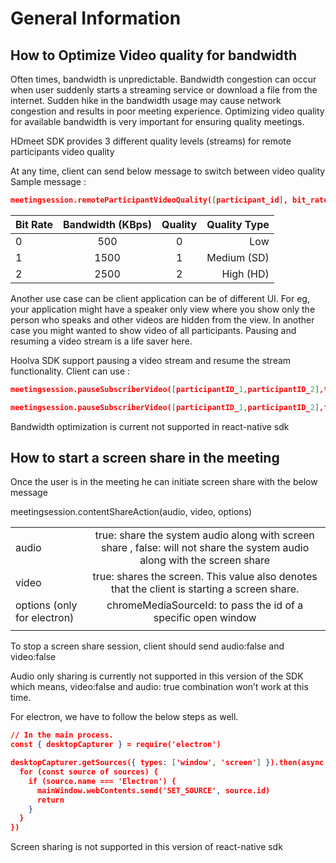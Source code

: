 # General Information

## How to Optimize Video quality for bandwidth

Often times, bandwidth is unpredictable. Bandwidth congestion can occur when user suddenly starts a streaming service or download a file from the internet. Sudden hike in the bandwidth usage may cause network congestion and results in poor meeting experience. Optimizing video quality for available bandwidth is very important for ensuring quality meetings.

HDmeet SDK provides 3 different quality levels (streams) for remote participants video quality

At any time, client can send below message to switch between video quality
Sample message :
```json
meetingsession.remoteParticipantVideoQuality([participant_id], bit_rate, quality)
```


| Bit Rate      | Bandwidth (KBps)| Quality | Quality Type    |
| :---          |    :----:       | :----:  |          ---:   |
| 0             | 500             | 0       | Low             |
| 1             | 1500            | 1       | Medium (SD)     |
| 2             | 2500            | 2       | High (HD)       |


Another use case can be client application can be of different UI. For eg, your application might have a speaker only view where you show only the person who speaks and other videos are hidden from the view. In another case you might wanted to show video of all participants. Pausing and resuming a video stream is a life saver here. 

Hoolva SDK support pausing a video stream and resume the stream functionality. Client can use :
```json
meetingsession.pauseSubscriberVideo([participantID_1,participantID_2],true) //for pause
```
```json
meetingsession.pauseSubscriberVideo([participantID_1,participantID_2],false) //for unpause
```

Bandwidth optimization is current not supported in react-native sdk


## How to start a screen share in the meeting

Once the user is in the meeting he can initiate screen share with the below message

meetingsession.contentShareAction(audio, video, options)


|                                         |                 | 
| :---                                    |    :----:       | 
| audio                                   | true: share the system audio along with screen share , false: will not share the system audio along with the screen share  |                              
| video                                   | true: shares the screen. This value also denotes that the client is starting a screen share.                                | 
| options (only for electron)             | chromeMediaSourceId: to pass the id of a specific open window
                                                                                                                                             | 
 
To stop a screen share session, client should send audio:false and video:false

Audio only sharing is currently not supported in this version of the SDK which means, video:false and audio: true combination won’t work at this time.

For electron, we have to follow the below steps as well.
```json
// In the main process.
const { desktopCapturer } = require('electron')

desktopCapturer.getSources({ types: ['window', 'screen'] }).then(async sources => {
  for (const source of sources) {
    if (source.name === 'Electron') {
      mainWindow.webContents.send('SET_SOURCE', source.id)
      return
    }
  }
})
```
Screen sharing is not supported in this version of react-native sdk


